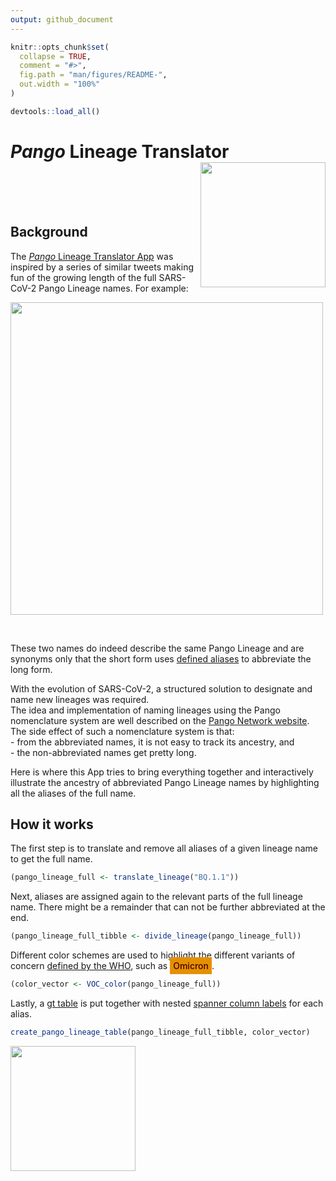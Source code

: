 ```yaml
---
output: github_document
---
```


<!-- README.md is generated from README.Rmd. Please edit that file -->

```r
knitr::opts_chunk$set(
  collapse = TRUE,
  comment = "#>",
  fig.path = "man/figures/README-",
  out.width = "100%"
)

devtools::load_all()
```

# *Pango* Lineage Translator <a href='https://sschmutz.shinyapps.io/PangoLineageTranslator/'><img src='man/figures/README-app-screenshot-1.png' align="right" height="200px" /></a>

<br>
<br>
<br>

## Background

The [*Pango* Lineage Translator App](https://sschmutz.shinyapps.io/PangoLineageTranslator/) was inspired by a series of similar tweets making fun of the growing length of the full SARS-CoV-2 Pango Lineage names. For example:  

<div>
<a href='https://twitter.com/theosanderson/status/1572537385250070529?t=2-MfB36IsUaZ-HVsIEH5pg&s=03'>
<img src="man/figures/README-tweet-1.png" width="500px">
</a>
</div>

<br>

These two names do indeed describe the same Pango Lineage and are synonyms only that the short form uses [defined aliases](https://github.com/cov-lineages/pango-designation/blob/master/pango_designation/alias_key.json) to abbreviate the long form.  

With the evolution of SARS-CoV-2, a structured solution to designate and name
new lineages was required.  
The idea and implementation of naming lineages using the Pango nomenclature system
are well described on the [Pango Network website](https://www.pango.network/the-pango-nomenclature-system/statement-of-nomenclature-rules/).  
The side effect of such a nomenclature system is that:  
- from the abbreviated names, it is not easy to track its ancestry, and  
- the non-abbreviated names get pretty long.  

Here is where this App tries to bring everything together and interactively illustrate the ancestry of abbreviated Pango Lineage names by highlighting all the aliases of the full name.

## How it works

The first step is to translate and remove all aliases of a given lineage name to get the full name.

```r
(pango_lineage_full <- translate_lineage("BQ.1.1"))
```

Next, aliases are assigned again to the relevant parts of the full lineage name. There might be a remainder that can not be further abbreviated at the end.

```r
(pango_lineage_full_tibble <- divide_lineage(pango_lineage_full))
```

Different color schemes are used to highlight the different variants of concern [defined by the WHO](https://www.who.int/activities/tracking-SARS-CoV-2-variants), such as <a style='font-weight:500;background-color:#E69000;color:#3A0301;padding: 5px 5px 5px 5px;'>Omicron</a>.

```r
(color_vector <- VOC_color(pango_lineage_full))
```

Lastly, a [gt table](https://gt.rstudio.com/) is put together with nested [spanner column labels](https://gt.rstudio.com/reference/tab_spanner.html) for each alias.

```r
create_pango_lineage_table(pango_lineage_full_tibble, color_vector)
```

<div align="left">
<img src="man/figures/README-table-example-1.png" width="200px">
</div>

